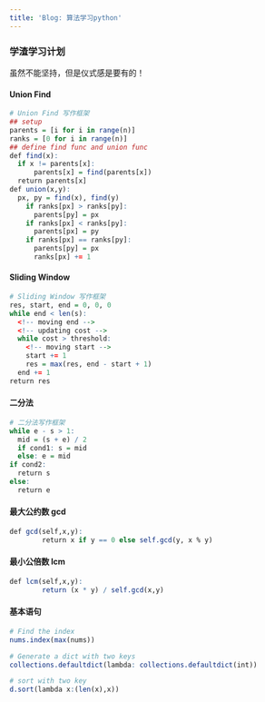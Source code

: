 ```yaml
---
title: 'Blog: 算法学习python'
---
```

### **学渣学习计划**
虽然不能坚持，但是仪式感是要有的！

#### **Union Find**
```r
# Union Find 写作框架
## setup
parents = [i for i in range(n)]
ranks = [0 for i in range(n)]
## define find func and union func
def find(x):
  if x != parents[x]:
      parents[x] = find(parents[x])
  return parents[x]
def union(x,y):
  px, py = find(x), find(y)
    if ranks[px] > ranks[py]: 
      parents[py] = px
    if ranks[px] < ranks[py]: 
      parents[px] = py
    if ranks[px] == ranks[py]: 
      parents[py] = px
      ranks[px] += 1
```

#### **Sliding Window**
```r
# Sliding Window 写作框架
res, start, end = 0, 0, 0
while end < len(s):
  <!-- moving end -->
  <!-- updating cost -->
  while cost > threshold:
    <!-- moving start -->
    start += 1
    res = max(res, end - start + 1)
  end += 1
return res
```

#### **二分法**
```r
# 二分法写作框架
while e - s > 1:
  mid = (s + e) / 2
  if cond1: s = mid
  else: e = mid
if cond2:
  return s
else:
  return e
```

#### **最大公约数 gcd**
```r
def gcd(self,x,y):
        return x if y == 0 else self.gcd(y, x % y)
```
#### **最小公倍数 lcm**
```r
def lcm(self,x,y):
        return (x * y) / self.gcd(x,y)
```

#### **基本语句**
```r
# Find the index 
nums.index(max(nums))

# Generate a dict with two keys 
collections.defaultdict(lambda: collections.defaultdict(int))

# sort with two key
d.sort(lambda x:(len(x),x))
```

